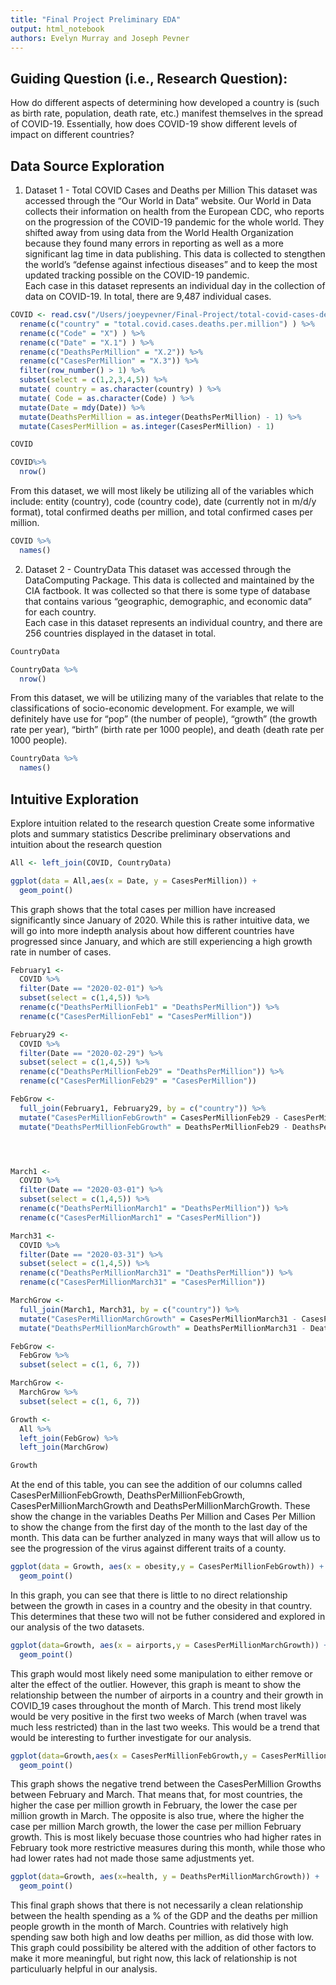 ```yaml
---
title: "Final Project Preliminary EDA"
output: html_notebook
authors: Evelyn Murray and Joseph Pevner
---
```



## Guiding Question (i.e., Research Question):

How do different aspects of determining how developed a country is (such as birth rate, population, death rate, etc.) manifest themselves in the spread of COVID-19.  Essentially, how does COVID-19 show different levels of impact on different countries?


## Data Source Exploration

1. Dataset 1 - Total COVID Cases and Deaths per Million
This dataset was accessed through the "Our World in Data" website.  Our World in Data collects their information on health from the European CDC, who reports on the progression of the COVID-19 pandemic for the whole world.  They shifted away from using data from the World Health Organization because they found many errors in reporting as well as a more significant lag time in data publishing.  This data is collected to stengthen the world's "defense against infectious diseases" and to keep the most updated tracking possible on the COVID-19 pandemic.  
Each case in this dataset represents an individual day in the collection of data on COVID-19.  In total, there are 9,487 individual cases.  
```r

COVID <- read.csv("/Users/joeypevner/Final-Project/total-covid-cases-deaths-per-million.csv") %>%
  rename(c("country" = "total.covid.cases.deaths.per.million") ) %>%
  rename(c("Code" = "X") ) %>%
  rename(c("Date" = "X.1") ) %>%
  rename(c("DeathsPerMillion" = "X.2")) %>%
  rename(c("CasesPerMillion" = "X.3")) %>%
  filter(row_number() > 1) %>%
  subset(select = c(1,2,3,4,5)) %>%
  mutate( country = as.character(country) ) %>%
  mutate( Code = as.character(Code) ) %>%
  mutate(Date = mdy(Date)) %>%
  mutate(DeathsPerMillion = as.integer(DeathsPerMillion) - 1) %>%
  mutate(CasesPerMillion = as.integer(CasesPerMillion) - 1)

COVID

```



```r

COVID%>%
  nrow()

```





From this dataset, we will most likely be utilizing all of the variables which include: entity (country), code (country code), date (currently not in m/d/y format), total confirmed deaths per million, and total confirmed cases per million.
```r
COVID %>%
  names()
```





2. Dataset 2 - CountryData
This dataset was accessed through the DataComputing Package.  This data is collected and maintained by the CIA factbook.  It was collected so that there is some type of database that contains various "geographic, demographic, and economic data" for each country.  
Each case in this dataset represents an individual country, and there are 256 countries displayed in the dataset in total. 
```r
CountryData
```


```r


CountryData %>%
  nrow()


```


From this dataset, we will be utilizing many of the variables that relate to the classifications of socio-economic development.  For example, we will definitely have use for "pop" (the number of people), "growth" (the growth rate per year), "birth" (birth rate per 1000 people), and death (death rate per 1000 people). 
```r

CountryData %>%
  names()


```


## Intuitive Exploration

Explore intuition related to the research question
Create some informative plots and summary statistics 
Describe preliminary observations and intuition about the research question




```r
All <- left_join(COVID, CountryData)
```


```r

ggplot(data = All,aes(x = Date, y = CasesPerMillion)) +
  geom_point() 


```
This graph shows that the total cases per million have increased significantly since January of 2020.  While this is rather intuitive data, we will go into more indepth analysis about how different countries have progressed since January, and which are still experiencing a high growth rate in number of cases.
```r

February1 <-
  COVID %>%
  filter(Date == "2020-02-01") %>%
  subset(select = c(1,4,5)) %>%
  rename(c("DeathsPerMillionFeb1" = "DeathsPerMillion")) %>%
  rename(c("CasesPerMillionFeb1" = "CasesPerMillion"))

February29 <- 
  COVID %>%
  filter(Date == "2020-02-29") %>%
  subset(select = c(1,4,5)) %>%
  rename(c("DeathsPerMillionFeb29" = "DeathsPerMillion")) %>%
  rename(c("CasesPerMillionFeb29" = "CasesPerMillion"))

FebGrow <-
  full_join(February1, February29, by = c("country")) %>%
  mutate("CasesPerMillionFebGrowth" = CasesPerMillionFeb29 - CasesPerMillionFeb1) %>%
  mutate("DeathsPerMillionFebGrowth" = DeathsPerMillionFeb29 - DeathsPerMillionFeb1)




March1 <-
  COVID %>%
  filter(Date == "2020-03-01") %>%
  subset(select = c(1,4,5)) %>%
  rename(c("DeathsPerMillionMarch1" = "DeathsPerMillion")) %>%
  rename(c("CasesPerMillionMarch1" = "CasesPerMillion"))

March31 <- 
  COVID %>%
  filter(Date == "2020-03-31") %>%
  subset(select = c(1,4,5)) %>%
  rename(c("DeathsPerMillionMarch31" = "DeathsPerMillion")) %>%
  rename(c("CasesPerMillionMarch31" = "CasesPerMillion"))
```
```r
MarchGrow <-
  full_join(March1, March31, by = c("country")) %>%
  mutate("CasesPerMillionMarchGrowth" = CasesPerMillionMarch31 - CasesPerMillionMarch1) %>%
  mutate("DeathsPerMillionMarchGrowth" = DeathsPerMillionMarch31 - DeathsPerMillionMarch1)


```

```r


FebGrow <-
  FebGrow %>%
  subset(select = c(1, 6, 7))

MarchGrow <-
  MarchGrow %>%
  subset(select = c(1, 6, 7))

Growth <-
  All %>%
  left_join(FebGrow) %>%
  left_join(MarchGrow)

Growth

```
At the end of this table, you can see the addition of our columns called CasesPerMillionFebGrowth, DeathsPerMillionFebGrowth, CasesPerMillionMarchGrowth and DeathsPerMillionMarchGrowth.  These show the change in the variables Deaths Per Million and Cases Per Million to show the change from the first day of the month to the last day of the month.  This data can be further analyzed in many ways that will allow us to see the progression of the virus against different traits of a county.



```r


ggplot(data = Growth, aes(x = obesity,y = CasesPerMillionFebGrowth)) + 
  geom_point() 


```
In this graph, you can see that there is little to no direct relationship between the growth in cases in a country and the obesity in that country.  This determines that these two will not be futher considered and explored in our analysis of the two datasets.

```r
ggplot(data=Growth, aes(x = airports,y = CasesPerMillionMarchGrowth)) +
  geom_point()

```
This graph would most likely need some manipulation to either remove or alter the effect of the outlier.  However, this graph is meant to show the relationship between the number of airports in a country and their growth in COVID_19 cases throughout the month of March.  This trend most likely would be very positive in the first two weeks of March (when travel was much less restricted) than in the last two weeks.  This would be a trend that would be interesting to further investigate for our analysis.




```r

ggplot(data=Growth,aes(x = CasesPerMillionFebGrowth,y = CasesPerMillionMarchGrowth)) +
  geom_point() 


```
This graph shows the negative trend between the CasesPerMillion Growths between February and March.  That means that, for most countries, the higher the case per million growth in February, the lower the case per million growth in March.  The opposite is also true, where the higher the case per million March growth, the lower the case per million February growth.  This is most likely becuase those countries who had higher rates in February took more restrictive measures during this month, while those who had lower rates had not made those same adjustments yet.


```r

ggplot(data=Growth, aes(x=health, y = DeathsPerMillionMarchGrowth)) +
  geom_point() 


```
This final graph shows that there is not necessarily a clean relationship between the health spending as a % of the GDP and the deaths per million people growth in the month of March.  Countries with relatively high spending saw both high and low deaths per million, as did those with low.  This graph could possibility be altered with the addition of other factors to make it more meaningful, but right now, this lack of relationship is not particuluarly helpful in our analysis.

